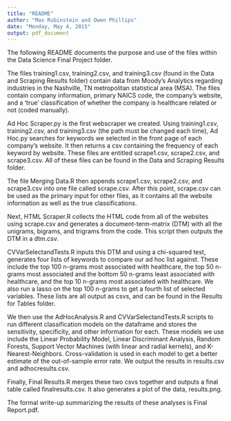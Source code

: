 ```yaml
---
title: "README"
author: "Max Rubinstein and Owen Phillips"
date: "Monday, May 4, 2015"
output: pdf_document
---
```


The following README documents the purpose and use of the files within the Data Science Final Project folder.

The files training1.csv, training2.csv, and training3.csv (found in the Data and Scraping Results folder) contain data from Moody's Analytics regarding industries in the Nashville, TN metropolitan statistical area (MSA). The files contain company information, primary NAICS code, the company's website, and a 'true' classification of whether the company is healthcare related or not (coded manually). 

Ad Hoc Scraper.py is the first webscraper we created. Using training1.csv, training2.csv, and training3.csv (the path must be changed each time), Ad Hoc.py searches for keywords we selected in the front page of each company's website. It then returns a csv containing the frequency of each keyword by website. These files are entitled scrape1.csv, scrape2.csv, and scrape3.csv. All of these files can be found in the Data and Scraping Results folder.

The file Merging Data.R then appends scrape1.csv, scrape2.csv, and scrape3.csv into one file called scrape.csv. After this point, scrape.csv can be used as the primary input for other files, as it contains all the website information as well as the true classifications.

Next, HTML Scraper.R collects the HTML code from all of the websites using scrape.csv and generates a document-term-matrix (DTM) with all the unigrams, bigrams, and trigrams from the code. This script then outputs the DTM in a dtm.csv.

CVVarSelectandTests.R inputs this DTM and using a chi-squared test, generates four lists of keywords to compare our ad hoc list against. These include the top 100 n-grams most associated with healthcare, the top 50 n-grams most associated and the bottom 50 n-grams least associated with healthcare, and the top 10 n-grams most associated with healthcare. We also run a lasso on the top 100 n-grams to get a fourth list of selected variables. These lists are all output as csvs, and can be found in the Results for Tables folder.

We then use the AdHocAnalysis.R and CVVarSelectandTests.R scripts to run different classification models on the dataframe and stores the sensitivity, specificity, and other information for each. These models we use include the Linear Probability Model, Linear Discriminant Analysis, Random Forests, Support Vector Machines (with linear and radial kernels), and K-Nearest-Neighbors. Cross-validation is used in each model to get a better estimate of the out-of-sample error rate. We output the results in results.csv and adhocresults.csv. 

Finally, Final Results.R merges these two csvs together and outputs a final table called finalresults.csv. It also generates a plot of the data, results.png. 

The formal write-up summarizing the results of these analyses is Final Report.pdf.